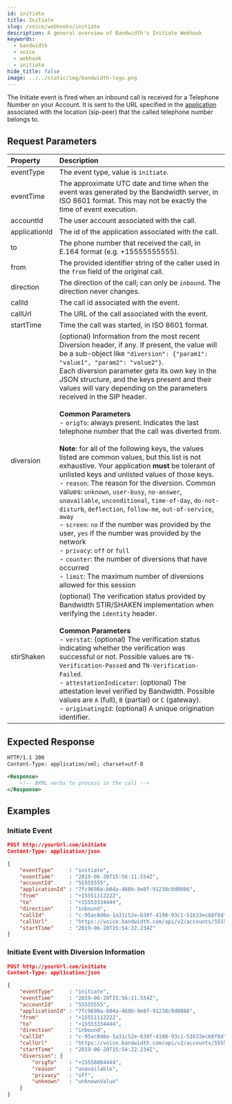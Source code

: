 ```yaml
---
id: initiate
title: Initiate
slug: /voice/webhooks/initiate
description: A general overview of Bandwidth's Initiate Webhook
keywords:
  - bandwidth
  - voice
  - webhook
  - initiate
hide_title: false
image: ../../static/img/bandwidth-logo.png
---
```



The Initiate event is fired when an inbound call is received for a Telephone Number on your Account. It is sent to the URL specified in the [application](/docs/account/applications) associated with the location (sip-peer) that the called telephone number belongs to.

## Request Parameters

| Property          | Description |
|:------------------|:------------|
| eventType         | The event type, value is `initiate`. |
| eventTime         | The approximate UTC date and time when the event was generated by the Bandwidth server, in ISO 8601 format. This may not be exactly the time of event execution. |
| accountId         | The user account associated with the call. |
| applicationId     | The id of the application associated with the call. |
| to                | The phone number that received the call, in E.164 format (e.g. +15555555555). |
| from              | The provided identifier string of the caller used in the `from` field of the original call. |
| direction         | The direction of the call; can only be `inbound`. The direction never changes. |
| callId            | The call id associated with the event. |
| callUrl           | The URL of the call associated with the event. |
| startTime         | Time the call was started, in ISO 8601 format. |
| diversion         | (optional) Information from the most recent Diversion header, if any. If present, the value will be a sub-object like `"diversion": {"param1": "value1", "param2": "value2"}`.<br/>Each diversion parameter gets its own key in the JSON structure, and the keys present and their values will vary depending on the parameters received in the SIP header.<br/><br/>**Common Parameters**<br/>- `origTo`: always present. Indicates the last telephone number that the call was diverted from.<br/><br/>**Note**: for all of the following keys, the values listed are common values, but this list is not exhaustive. Your application **must** be tolerant of unlisted keys and unlisted values of those keys.<br/>- `reason`: The reason for the diversion. Common values: `unknown`, `user-busy`, `no-answer`, `unavailable`, `unconditional`, `time-of-day`, `do-not-disturb`, `deflection`, `follow-me`, `out-of-service`, `away`<br/>- `screen`: `no` if the number was provided by the user, `yes` if the number was provided by the network<br/>- `privacy`: `off` or `full`<br/>- `counter`: the number of diversions that have occurred<br/>- `limit`: The maximum number of diversions allowed for this session |
| stirShaken        | (optional) The verification status provided by Bandwidth STIR/SHAKEN implementation when verifying the `identity` header. <br/><br/>**Common Parameters**<br/>- `verstat`: (optional) The verification status indicating whether the verification was successful or not. Possible values are `TN-Verification-Passed` and `TN-Verification-Failed`. <br/>- `attestationIndicator`: (optional) The attestation level verified by Bandwidth. Possible values are `A` (full), `B` (partial) or `C` (gateway). <br/>- `originatingId`: (optional) A unique origination identifier. |
## Expected Response

```xml
HTTP/1.1 200
Content-Type: application/xml; charset=utf-8

<Response>
    <!-- BXML verbs to process in the call -->
</Response>
```

## Examples

### Initiate Event

```json
POST http://yourUrl.com/initiate
Content-Type: application/json

{
	"eventType"     : "initiate",
	"eventTime"     : "2019-06-20T15:56:11.554Z",
	"accountId"     : "55555555",
	"applicationId" : "7fc9698a-b04a-468b-9e8f-91238c0d0086",
	"from"          : "+15551112222",
	"to"            : "+15553334444",
	"direction"     : "inbound",
	"callId"        : "c-95ac8d6e-1a31c52e-b38f-4198-93c1-51633ec68f8d",
	"callUrl"       : "https://voice.bandwidth.com/api/v2/accounts/55555555/calls/c-95ac8d6e-1a31c52e-b38f-4198-93c1-51633ec68f8d",
	"startTime"     : "2019-06-20T15:54:22.234Z"
}
```

### Initiate Event with Diversion Information

```json
POST http://yourUrl.com/initiate
Content-Type: application/json

{
	"eventType"     : "initiate",
	"eventTime"     : "2019-06-20T15:56:11.554Z",
	"accountId"     : "55555555",
	"applicationId" : "7fc9698a-b04a-468b-9e8f-91238c0d0086",
	"from"          : "+15551112222",
	"to"            : "+15553334444",
	"direction"     : "inbound",
	"callId"        : "c-95ac8d6e-1a31c52e-b38f-4198-93c1-51633ec68f8d",
	"callUrl"       : "https://voice.bandwidth.com/api/v2/accounts/55555555/calls/c-95ac8d6e-1a31c52e-b38f-4198-93c1-51633ec68f8d",
	"startTime"     : "2019-06-20T15:54:22.234Z",
	"diversion": {
		"origTo"    : "+15558884444",
		"reason"    : "unavailable",
		"privacy"   : "off",
		"unknown"   : "unknownValue"
	}
}
```
